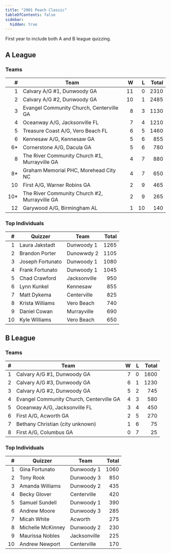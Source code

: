 ```yaml
---
title: "2001 Peach Classic"
tableOfContents: false
sidebar:
  hidden: true
---
```


First year to include both A and B league quizzing.

## A League

### Teams

|    # | Team                                          |    W |    L | Total |
| ---: | --------------------------------------------- | ---: | ---: | ----: |
|    1 | Calvary A/G #1, Dunwoody GA                   |   11 |    0 |  2310 |
|    2 | Calvary A/G #2, Dunwoody GA                   |   10 |    1 |  2485 |
|    3 | Evangel Community Church, Centerville GA      |    8 |    3 |  1130 |
|    4 | Oceanway A/G, Jacksonville FL                 |    7 |    4 |  1210 |
|    5 | Treasure Coast A/G, Vero Beach FL             |    6 |    5 |  1460 |
|    6 | Kennesaw A/G, Kennesaw GA                     |    5 |    6 |   855 |
|   6* | Cornerstone A/G, Dacula GA                    |    5 |    6 |   780 |
|    8 | The River Community Church #1, Murrayville GA |    4 |    7 |   880 |
|   8* | Graham Memorial PHC, Morehead City NC         |    4 |    7 |   650 |
|   10 | First A/G, Warner Robins GA                   |    2 |    9 |   465 |
|  10* | The River Community Church #2, Murrayville GA |    2 |    9 |   265 |
|   12 | Garywood A/G, Birmingham AL                   |    1 |   10 |   140 |

### Top Individuals

|    # | Quizzer          | Team         | Total |
| ---: | ---------------- | ------------ | ----: |
|    1 | Laura Jakstadt   | Dunwoody 1   |  1265 |
|    2 | Brandon Porter   | Dunowwdy 2   |  1105 |
|    3 | Joseph Fortunato | Dunwoody 1   |  1080 |
|    4 | Frank Fortunato  | Dunwoody 1   |  1045 |
|    5 | Chad Crawford    | Jacksonville |   950 |
|    6 | Lynn Kunkel      | Kennesaw     |   855 |
|    7 | Matt Dykema      | Centerville  |   825 |
|    8 | Krista Williams  | Vero Beach   |   740 |
|    9 | Daniel Cowan     | Murrayville  |   690 |
|   10 | Kyle Williams    | Vero Beach   |   650 |

## B League

### Teams

|    # | Team                                     |    W |    L | Total |
| ---: | ---------------------------------------- | ---: | ---: | ----: |
|    1 | Calvary A/G #1, Dunwoody GA              |    7 |    0 |  1600 |
|    2 | Calvary A/G #3, Dunwoody GA              |    6 |    1 |  1230 |
|    3 | Calvary A/G #2, Dunwoody GA              |    5 |    2 |   745 |
|    4 | Evangel Community Church, Centerville GA |    4 |    3 |   580 |
|    5 | Oceanway A/G, Jacksonville FL            |    3 |    4 |   450 |
|    6 | First A/G, Acworth GA                    |    2 |    5 |   270 |
|    7 | Bethany Christian (city unknown)         |    1 |    6 |    75 |
|    8 | First A/G, Columbus GA                   |    0 |    7 |    25 |

### Top Individuals

|    # | Quizzer           | Team         | Total |
| ---: | ----------------- | ------------ | ----: |
|    1 | Gina Fortunato    | Dunwoody 1   |  1060 |
|    2 | Tony Rook         | Dunwoody 3   |   850 |
|    3 | Amanda Williams   | Dunwoody 2   |   435 |
|    4 | Becky Glover      | Centerville  |   420 |
|    5 | Samuel Sundell    | Dunwoody 1   |   390 |
|    6 | Andrew Moore      | Dunwoody 3   |   285 |
|    7 | Micah White       | Acworth      |   275 |
|    8 | Michelle McKinney | Dunwoody 2   |   230 |
|    9 | Maurissa Nobles   | Jacksonville |   225 |
|   10 | Andrew Newport    | Centerville  |   170 |
